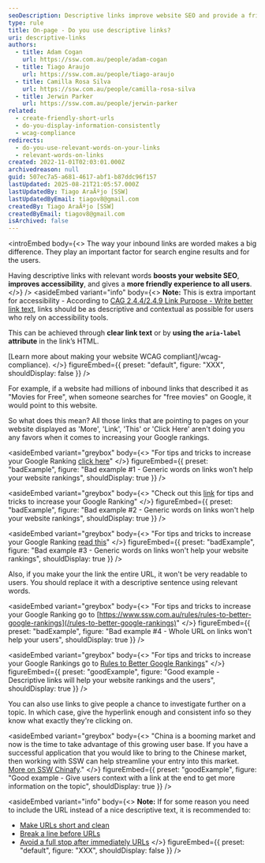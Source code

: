```yaml
---
seoDescription: Descriptive links improve website SEO and provide a friendly experience to users.
type: rule
title: On-page - Do you use descriptive links?
uri: descriptive-links
authors:
  - title: Adam Cogan
    url: https://ssw.com.au/people/adam-cogan
  - title: Tiago Araujo
    url: https://ssw.com.au/people/tiago-araujo
  - title: Camilla Rosa Silva
    url: https://ssw.com.au/people/camilla-rosa-silva
  - title: Jerwin Parker
    url: https://ssw.com.au/people/jerwin-parker
related:
  - create-friendly-short-urls
  - do-you-display-information-consistently
  - wcag-compliance
redirects:
  - do-you-use-relevant-words-on-your-links
  - relevant-words-on-links
created: 2022-11-01T02:03:01.000Z
archivedreason: null
guid: 507ec7a5-a681-4617-abf1-b87ddc96f157
lastUpdated: 2025-08-21T21:05:57.000Z
lastUpdatedBy: Tiago AraÃºjo [SSW]
lastUpdatedByEmail: tiagov8@gmail.com
createdBy: Tiago AraÃºjo [SSW]
createdByEmail: tiagov8@gmail.com
isArchived: false
---
```


<introEmbed
  body={<>
The way your inbound links are worded makes a big difference. They play an important factor for search engine results and for the users.

Having descriptive links with relevant words **boosts your website SEO**, **improves accessibility**, and gives a **more friendly experience to all users**.
  </>}
/>
<asideEmbed
  variant="info"
  body={<>
    **Note:** This is extra important for accessibility - According to [CAG 2.4.4/2.4.9 Link Purpose - Write better link text](https://www.youtube.com/watch?v=fXlLLVE6Grg), links should be as descriptive and contextual as possible for users who rely on accessibility tools.

This can be achieved through **clear link text** or by **using the `aria-label` attribute** in the link’s HTML.

[Learn more about making your website WCAG compliant]/wcag-compliance).
  </>}
  figureEmbed={{
    preset: "default",
    figure: "XXX",
    shouldDisplay: false
  }}
/>

For example, if a website had millions of inbound links that described it as "Movies for Free", when someone searches for "free movies" on Google, it would point to this website.

So what does this mean? All those links that are pointing to pages on your website displayed as 'More', 'Link', 'This' or 'Click Here' aren't doing you any favors when it comes to increasing your Google rankings.

<asideEmbed
  variant="greybox"
  body={<>
    "For tips and tricks to increase your Google Ranking [click here](/rules-to-better-google-rankings)"
  </>}
  figureEmbed={{
    preset: "badExample",
    figure: "Bad example #1 - Generic words on links won't help your website rankings",
    shouldDisplay: true
  }}
/>

<asideEmbed
  variant="greybox"
  body={<>
    "Check out this [link](/rules-to-better-google-rankings) for tips and tricks to increase your Google Ranking"
  </>}
  figureEmbed={{
    preset: "badExample",
    figure: "Bad example #2 - Generic words on links won't help your website rankings",
    shouldDisplay: true
  }}
/>

<asideEmbed
  variant="greybox"
  body={<>
    "For tips and tricks to increase your Google Ranking [read this](/rules-to-better-google-rankings)"
  </>}
  figureEmbed={{
    preset: "badExample",
    figure: "Bad example #3 - Generic words on links won't help your website rankings",
    shouldDisplay: true
  }}
/>

Also, if you make your the link the entire URL, it won't be very readable to users. You should replace it with a descriptive sentence using relevant words.

<asideEmbed
  variant="greybox"
  body={<>
    "For tips and tricks to increase your Google Ranking go to [https://www.ssw.com.au/rules/rules-to-better-google-rankings](/rules-to-better-google-rankings)"
  </>}
  figureEmbed={{
    preset: "badExample",
    figure: "Bad example #4 - Whole URL on links won't help your users",
    shouldDisplay: true
  }}
/>

<asideEmbed
  variant="greybox"
  body={<>
    "For tips and tricks to increase your Google Rankings go to [Rules to Better Google Rankings](/rules-to-better-google-rankings)"
  </>}
  figureEmbed={{
    preset: "goodExample",
    figure: "Good example - Descriptive links will help your website rankings and the users",
    shouldDisplay: true
  }}
/>

You can also use links to give people a chance to investigate further on a topic. In which case, give the hyperlink enough and consistent info so they know what exactly they're clicking on.

<asideEmbed
  variant="greybox"
  body={<>
    "China is a booming market and now is the time to take advantage of this growing user base. If you have a successful application that you would like to bring to the Chinese market, then working with SSW can help streamline your entry into this market. [More on SSW Chinafy](https://www.ssw.com.au/consulting/chinafy-app)."
  </>}
  figureEmbed={{
    preset: "goodExample",
    figure: "Good example - Give users context with a link at the end to get more information on the topic",
    shouldDisplay: true
  }}
/>

<asideEmbed
  variant="info"
  body={<>
    **Note:** If for some reason you need to include the URL instead of a nice descriptive text, it is recommended to:

* [Make URLs short and clean](/create-friendly-short-urls)
* [Break a line before URLs](/format-new-lines/#urls)
* [Avoid a full stop after immediately URLs](/avoid-full-stops)
  </>}
  figureEmbed={{
    preset: "default",
    figure: "XXX",
    shouldDisplay: false
  }}
/>
